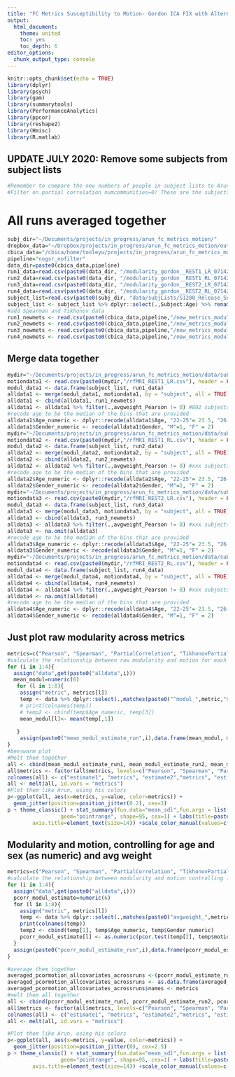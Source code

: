 ```yaml
---
title: "FC Metrics Susceptibility to Motion- Gordon ICA FIX with Alternative Pipelines"
output:
  html_document:
    theme: united
    toc: yes
    toc_depth: 6
editor_options: 
  chunk_output_type: console
---
```


```r
knitr::opts_chunk$set(echo = TRUE)
library(dplyr)
library(psych)
library(gam)
library(summarytools)
library(PerformanceAnalytics)
library(ppcor)
library(reshape2)
library(Hmisc)
library(R.matlab)
```

## UPDATE JULY 2020: Remove some subjects from subject lists
```r
#Remember to compare the new numbers of people in subject lists to Arun's
#Filter on partial correlation numcommunities=0! These are the subjects who should be included as of now. 
```

# All runs averaged together
```r
subj_dir="~/Documents/projects/in_progress/arun_fc_metrics_motion/"
dropbox_data="~/Dropbox/projects/in_progress/arun_fc_metrics_motion/output/data/Gordon_ICA_FIX/"
cbica_data="/cbica/home/tooleyu/projects/in_progress/arun_fc_metrics_motion/output/Gordon_ICA_FIX/"
pipeline="nogsr_nofilter"
data_dir=paste0(cbica_data,pipeline)
run1_data=read.csv(paste0(data_dir, "/modularity_gordon__REST1_LR_071420.csv"))
run2_data=read.csv(paste0(data_dir, "/modularity_gordon__REST1_RL_071420.csv"))
run3_data=read.csv(paste0(data_dir, "/modularity_gordon__REST2_LR_071420.csv"))
run4_data=read.csv(paste0(data_dir, "/modularity_gordon__REST2_RL_071420.csv"))
subject_list=read.csv(paste0(subj_dir, "data/subjLists/S1200_Release_Subjects_Demographics.csv"))
subject_list <- subject_list %>% dplyr::select(.,Subject:Age) %>% rename(., subject=Subject)
#add Spearman and Tikhonov data
run1_newmets <- read.csv(paste0(cbica_data,pipeline,"/new_metrics_modularity_gordon__REST1_LR_012821.csv")) 
run2_newmets <- read.csv(paste0(cbica_data,pipeline,"/new_metrics_modularity_gordon__REST1_RL_012821.csv")) 
run3_newmets <- read.csv(paste0(cbica_data,pipeline,"/new_metrics_modularity_gordon__REST2_LR_012821.csv")) 
run4_newmets <- read.csv(paste0(cbica_data,pipeline,"/new_metrics_modularity_gordon__REST2_RL_012821.csv")) 
```

## Merge data together

```r
mydir="~/Documents/projects/in_progress/arun_fc_metrics_motion/data/subjData/Motion_S1200/rfMRI_REST1_LR/"
motiondata1 <- read.csv(paste0(mydir,"/rfMRI_REST1_LR.csv"), header = FALSE, col.names = c("subject", "motion"))
modul_data1 <- data.frame(subject_list, run1_data)
alldata1 <- merge(modul_data1, motiondata1, by = "subject", all = TRUE)
alldata1 <- cbind(alldata1, run1_newmets)
alldata1 <- alldata1 %>% filter(.,avgweight_Pearson != 0) #802 subjects -> 778 subjects
#recode age to be the median of the bins that are provided
alldata1$Age_numeric <- dplyr::recode(alldata1$Age, "22-25"= 23.5, "26-30"=28, "31-35"=33, "36+"=36)
alldata1$Gender_numeric <- recode(alldata1$Gender, "M"=1, "F" = 2)
mydir="~/Documents/projects/in_progress/arun_fc_metrics_motion/data/subjData/Motion_S1200/rfMRI_REST1_RL/"
motiondata2 <- read.csv(paste0(mydir,"/rfMRI_REST1_RL.csv"), header = FALSE, col.names = c("subject", "motion"))
modul_data2 <- data.frame(subject_list, run2_data)
alldata2 <- merge(modul_data2, motiondata2, by = "subject", all = TRUE)
alldata2 <- cbind(alldata2, run2_newmets)
alldata2 <- alldata2 %>% filter(.,avgweight_Pearson != 0) #xxx subjects -> 800 subjects
#recode age to be the median of the bins that are provided
alldata2$Age_numeric <- dplyr::recode(alldata2$Age, "22-25"= 23.5, "26-30"=28, "31-35"=33, "36+"=36)
alldata2$Gender_numeric <- recode(alldata2$Gender, "M"=1, "F" = 2)
mydir="~/Documents/projects/in_progress/arun_fc_metrics_motion/data/subjData/Motion_S1200/rfMRI_REST2_LR/"
motiondata3 <- read.csv(paste0(mydir,"/rfMRI_REST2_LR.csv"), header = FALSE, col.names = c("subject", "motion"))
modul_data3 <- data.frame(subject_list, run3_data)
alldata3 <- merge(modul_data3, motiondata3, by = "subject", all = TRUE)
alldata3 <- cbind(alldata3, run3_newmets)
alldata3 <- alldata3 %>% filter(.,avgweight_Pearson != 0) #xxx subjects -> 776 subjects
alldata3 <- na.omit(alldata3)
#recode age to be the median of the bins that are provided
alldata3$Age_numeric <- dplyr::recode(alldata3$Age, "22-25"= 23.5, "26-30"=28, "31-35"=33, "36+"=36)
alldata3$Gender_numeric <- recode(alldata3$Gender, "M"=1, "F" = 2)
mydir="~/Documents/projects/in_progress/arun_fc_metrics_motion/data/subjData/Motion_S1200/rfMRI_REST2_RL/"
motiondata4 <- read.csv(paste0(mydir,"/rfMRI_REST2_RL.csv"), header = FALSE, col.names = c("subject", "motion"))
modul_data4 <- data.frame(subject_list, run4_data)
alldata4 <- merge(modul_data4, motiondata4, by = "subject", all = TRUE)
alldata4 <- cbind(alldata4, run4_newmets)
alldata4 <- alldata4 %>% filter(.,avgweight_Pearson != 0) #xxx subjects -> 763 subjects
alldata4 <- na.omit(alldata4)
#recode age to be the median of the bins that are provided
alldata4$Age_numeric <- dplyr::recode(alldata4$Age, "22-25"= 23.5, "26-30"=28, "31-35"=33, "36+"=36)
alldata4$Gender_numeric <- recode(alldata4$Gender, "M"=1, "F" = 2)
```

## Just plot raw modularity across metrics

```r
metrics=c("Pearson", "Spearman", "PartialCorrelation", "TikhonovPartialCorrelation", "Coherence", "WaveletCoherence", "MutualInformation","MutualInformationTime")
#calculate the relationship between raw modularity and motion for each of the 4 runs
for (i in 1:4){
  assign("data",get(paste0("alldata",i)))
  mean_modul=numeric(6)
   for (l in 1:8){
    assign("metric", metrics[l])
    temp <- data %>% dplyr::select(.,matches(paste0("^modul_",metric,"$")))
    # print(colnames(temp))
    # temp2 <- cbind(temp$Age_numeric, temp[3])
    mean_modul[l]<- mean(temp[,1])
     
   }
    assign(paste0("mean_modul_estimate_run",i),data.frame(mean_modul, metrics))
}
#beeswarm plot
#Melt them together
all <- cbind(mean_modul_estimate_run1, mean_modul_estimate_run2, mean_modul_estimate_run3, mean_modul_estimate_run4)
all$metrics <- factor(all$metrics, levels=c("Pearson", "Spearman", "PartialCorrelation","TikhonovPartialCorrelation", "Coherence", "WaveletCoherence", "MutualInformation","MutualInformationTime"), labels=c("P", "S","PC", "TC", "C","WC", "MIF", "MIT") )
colnames(all) <- c("estimate1", "metrics", "estimate2","metrics", "estimate3", "metrics","estimate4", "metrics")
all <- melt(all, id.vars = "metrics")
#Plot them like Arun, using his colors
p<-ggplot(all, aes(x=metrics, y=value, color=metrics)) + 
  geom_jitter(position=position_jitter(0.2), cex=3)
p + theme_classic() + stat_summary(fun.data="mean_sdl",fun.args = list(mult = 1) ,
                 geom="pointrange", shape=95, cex=1) + labs(title=paste0("333-node Gordon parcellation ", pipeline),x="", y = "Modularity quality index (Q)")+ theme(plot.title = element_text(hjust = 0.5), legend.position = "none")+ theme(axis.text=element_text(size=14),
        axis.title=element_text(size=14)) +scale_color_manual(values=c("#0072BD", '#006432','#EB008B',"#D95319", "#EDB120", "#7E2F8E", "#77AC30", "#4DBEEE"))
```

## Modularity and motion, controlling for age and sex (as numeric) and avg weight
```r
metrics=c("Pearson", "Spearman", "PartialCorrelation", "TikhonovPartialCorrelation", "Coherence", "WaveletCoherence", "MutualInformation","MutualInformationTime")
#calculate the relationship between modularity and motion controlling for avg weight
for (i in 1:4){
  assign("data",get(paste0("alldata",i)))
  pcorr_modul_estimate=numeric(6)
  for (l in 1:8){
    assign("metric", metrics[l])
    temp <- data %>% dplyr::select(.,matches(paste0("avgweight_",metric,"$")),matches(paste0("modul_",metric,"$")),matches("motion"), matches("Age_numeric"),matches("Gender_numeric"))
    print(colnames(temp))
    temp2 <- cbind(temp[1], temp$Age_numeric, temp$Gender_numeric)
    pcorr_modul_estimate[l] <- as.numeric(pcor.test(temp[2], temp$motion, temp2, method = "pearson")$estimate)
  }
  assign(paste0("pcorr_modul_estimate_run",i),data.frame(pcorr_modul_estimate, metrics))
}

#average them together
averaged_pcormotion_allcovariates_acrossruns <-(pcorr_modul_estimate_run1$pcorr_modul_estimate+pcorr_modul_estimate_run2$pcorr_modul_estimate+pcorr_modul_estimate_run3$pcorr_modul_estimate+pcorr_modul_estimate_run4$pcorr_modul_estimate)/4
averaged_pcormotion_allcovariates_acrossruns <- as.data.frame(averaged_pcormotion_allcovariates_acrossruns)
averaged_pcormotion_allcovariates_acrossruns$names <- metrics
#melt them all together
all <- cbind(pcorr_modul_estimate_run1, pcorr_modul_estimate_run2, pcorr_modul_estimate_run3, pcorr_modul_estimate_run4)
all$metrics <- factor(all$metrics, levels=c("Pearson", "Spearman", "PartialCorrelation","TikhonovPartialCorrelation", "Coherence", "WaveletCoherence", "MutualInformation","MutualInformationTime"), labels=c("P", "S","PC", "TC", "C","WC", "MIF", "MIT") )
colnames(all) <- c("estimate1", "metrics", "estimate2","metrics", "estimate3", "metrics","estimate4", "metrics")
all <- melt(all, id.vars = "metrics")

#Plot them like Arun, using his colors
p<-ggplot(all, aes(x=metrics, y=value, color=metrics)) + 
  geom_jitter(position=position_jitter(0), cex=2.5)
p + theme_classic() + stat_summary(fun.data="mean_sdl",fun.args = list(mult = 1) ,
                 geom="pointrange", shape=95, cex=1) + labs(title=paste0("333-node Gordon parcellation ", pipeline),x="", y = "Partial correlation of Q with motion")+ theme(plot.title = element_text(hjust = 0.5), legend.position = "none")+ theme(axis.text=element_text(size=14),
        axis.title=element_text(size=14)) +scale_color_manual(values=c("#0072BD", '#006432','#EB008B',"#D95319", "#EDB120", "#7E2F8E", "#77AC30", "#4DBEEE"))+geom_hline(yintercept = 0)
```

